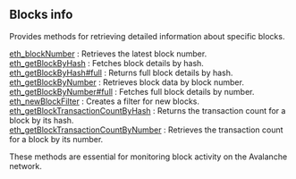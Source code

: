 
<Meta
  title="Blocks info | dRPC"
  description="Provides methods for retrieving detailed information about specific blocks"
/>
## Blocks info

Provides methods for retrieving detailed information about specific blocks.

[eth_blockNumber](/avalanche-api/blocksinfo/eth_blockNumber) : Retrieves the latest block number. \
[eth_getBlockByHash](/avalanche-api/blocksinfo/eth_getBlockByHash) : Fetches block details by hash. \
[eth_getBlockByHash#full](/avalanche-api/blocksinfo/eth_getBlockByHashfull) : Returns full block details by hash. \
[eth_getBlockByNumber](/avalanche-api/blocksinfo/eth_getBlockByNumber) : Retrieves block data by block number. \
[eth_getBlockByNumber#full](/avalanche-api/blocksinfo/eth_getBlockByNumberfull) : Fetches full block details by number. \
[eth_newBlockFilter](/avalanche-api/blocksinfo/eth_newBlockFilter) : Creates a filter for new blocks. \
[eth_getBlockTransactionCountByHash](/avalanche-api/blocksinfo/eth_getBlockTransactionCountByHash) : Returns the transaction count for a block by its hash. \
[eth_getBlockTransactionCountByNumber](/avalanche-api/blocksinfo/eth_getBlockTransactionCountByNumber) : Retrieves the transaction count for a block by its number.

These methods are essential for monitoring block activity on the Avalanche network.

<Space h={16} />
<GetStarted />

